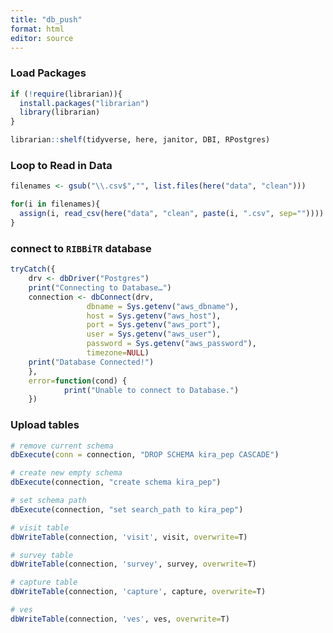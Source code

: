 ```yaml
---
title: "db_push"
format: html
editor: source
---
```


### Load Packages
```r
if (!require(librarian)){
  install.packages("librarian")
  library(librarian)
}

librarian::shelf(tidyverse, here, janitor, DBI, RPostgres)
```

### Loop to Read in Data
```r

filenames <- gsub("\\.csv$","", list.files(here("data", "clean")))

for(i in filenames){
  assign(i, read_csv(here("data", "clean", paste(i, ".csv", sep=""))))
}


```

### connect to `RIBBiTR` database
```r

tryCatch({
    drv <- dbDriver("Postgres")
    print("Connecting to Database…")
    connection <- dbConnect(drv, 
                 dbname = Sys.getenv("aws_dbname"),
                 host = Sys.getenv("aws_host"), 
                 port = Sys.getenv("aws_port"),
                 user = Sys.getenv("aws_user"), 
                 password = Sys.getenv("aws_password"),
                 timezone=NULL)
    print("Database Connected!")
    },
    error=function(cond) {
            print("Unable to connect to Database.")
    })

```

### Upload tables
```r
# remove current schema 
dbExecute(conn = connection, "DROP SCHEMA kira_pep CASCADE")

# create new empty schema
dbExecute(connection, "create schema kira_pep")

# set schema path
dbExecute(connection, "set search_path to kira_pep")

# visit table
dbWriteTable(connection, 'visit', visit, overwrite=T)

# survey table
dbWriteTable(connection, 'survey', survey, overwrite=T)

# capture table
dbWriteTable(connection, 'capture', capture, overwrite=T)

# ves
dbWriteTable(connection, 'ves', ves, overwrite=T)
```

